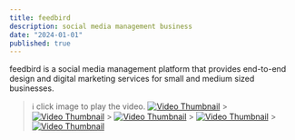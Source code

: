 ```yaml
---
title: feedbird
description: social media management business
date: "2024-01-01"
published: true
---
```


feedbird is a social media management platform that provides end-to-end design and digital marketing services for small and medium sized businesses.

> ℹ️ click image to play the video.
> [![Video Thumbnail](/feedbird1.png)](/video1.m4v) > [![Video Thumbnail](/feedbird2.png)](/video2.m4v) > [![Video Thumbnail](/feedbird3.png)](/video3.m4v) > [![Video Thumbnail](/feedbird4.png)](/video4.mp4) > [![Video Thumbnail](/feedbird5.png)](/video5.m4v)
